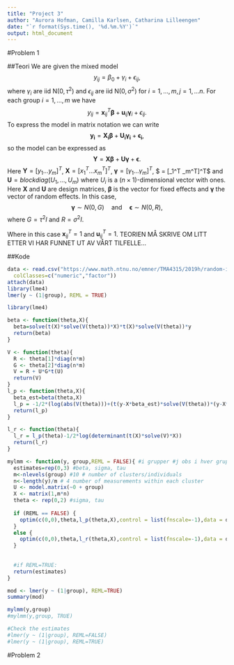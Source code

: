 ```yaml
---
title: "Project 3"
author: "Aurora Hofman, Camilla Karlsen, Catharina Lilleengen"
date: "`r format(Sys.time(), '%d.%m.%Y')`"
output: html_document
---
```


#Problem 1 

##Teori
We are given the mixed model 
$$
  y_{ij} = \beta_0 + \gamma_i + \epsilon_{ij}, 
$$
where $\gamma_i$ are iid N$(0,\tau^2)$ and $\epsilon_{ij}$ are  iid N$(0,\sigma^2)$ for $i = 1,\ldots,m,  j = 1,\ldots n$. For each group $i = 1,\ldots,m$ we have 
$$
   y_{ij} = \boldsymbol{x}_{ij}^T\boldsymbol{\beta} + \boldsymbol{u}_{ij}\boldsymbol{\gamma}_i + \epsilon_{ij}. 
$$
To express the model in matrix notation we can write
$$
  \boldsymbol{y_i} = \boldsymbol{X_i}\boldsymbol{\beta} + \boldsymbol{U_i}\boldsymbol{\gamma_i} + \boldsymbol{\epsilon_i}, 
$$
so the model can be expressed as 
$$
  \boldsymbol{Y} = \boldsymbol{X}\boldsymbol{\beta} + \boldsymbol{U}\boldsymbol{\gamma} + \boldsymbol{\epsilon}.
$$
Here $\boldsymbol{Y} = [y_1 \ldots y_m]^T$, $\boldsymbol{X} = [x_1^T \ldots x_m^T]^T$, $\boldsymbol{\gamma} = [\gamma_1 \ldots \gamma_m]^T$, $ \boldsymbol{\epsilon}= [\epsilon_1^T \ldots \epsilon_m^T]^T$ and $\boldsymbol{U} = blockdiag(U_1, \ldots , U_m)$ where $U_i$ is a $(n\times 1)$-dimensional vector with ones. 
Here $\boldsymbol{X}$ and $\boldsymbol{U}$ are design matrices, $\boldsymbol{\beta}$ is the vector for fixed effects and $\boldsymbol{\gamma}$ the vector of random effects. In this case, 
$$
  \boldsymbol{\gamma} \sim N(0,G) \quad \textrm{and} \quad \boldsymbol{\epsilon} \sim N(0,R),  
$$
where $G = \tau^2I$ and $R = \sigma^2I$. 

Where in this case $\boldsymbol{x}_{ij}^T = 1$ and $\boldsymbol{u}_{ij}^T = 1$.
TEORIEN MÅ SKRIVE OM LITT ETTER VI HAR FUNNET UT AV VÅRT TILFELLE...
   
##Kode

```r
data <- read.csv("https://www.math.ntnu.no/emner/TMA4315/2019h/random-intercept.csv",
  colClasses=c("numeric","factor"))
attach(data)
library(lme4)
lmer(y ~ (1|group), REML = TRUE)

```

```r
library(lme4)

beta <- function(theta,X){
  beta=solve(t(X)*solve(V(theta))*X)*t(X)*solve(V(theta))*y
  return(beta)
}

V <- function(theta){
  R <- theta[1]*diag(n*m)
  G <- theta[2]*diag(n*m)
  V = R + U*G*t(U)
  return(V)
}
l_p <- function(theta,X){
  beta_est=beta(theta,X)
  l_p = -1/2*(log(abs(V(theta)))+(t(y-X*beta_est)*solve(V(theta))*(y-X*beta_est)))
  return(l_p)
}

l_r <- function(theta){
  l_r = l_p(theta)-1/2*log(determinant(t(X)*solve(V)*X))
  return(l_r)
}
```

```r
mylmm <- function(y, group,REML = FALSE){ #i grupper #j obs i hver gruppe
  estimates=rep(0,3) #beta, sigma, tau
  m<-nlevels(group) #10 # number of clusters/individuals
  n<-length(y)/m # 4 number of measurements within each cluster
  U <- model.matrix(~0 + group)
  X <- matrix(1,m*n)
  theta <- rep(0,2) #sigma, tau
  
  if (REML == FALSE) {
    optim(c(0,0),theta,l_p(theta,X),control = list(fnscale=-1),data = data)
  }
  else {
    optim(c(0,0),theta,l_r(theta,X),control = list(fnscale=-1),data = data)
  }
  
  
  #if REML=TRUE: 
  return(estimates)
}

mod <- lmer(y ~ (1|group), REML=TRUE)
summary(mod)

mylmm(y,group)
#mylmm(y,group, TRUE)

#Check the estimates
#lmer(y ~ (1|group), REML=FALSE) 
#lmer(y ~ (1|group), REML=TRUE)

```


#Problem 2